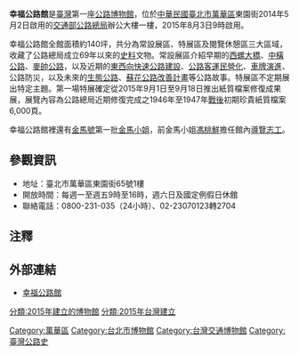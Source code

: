 {{Infobox Museum
 |name          = 幸福公路館 
 |native_name   =
 |image         = 
 |imagesize     = 400
 |map_type      = <!--Taiwan--><!--需要提供坐標-->
 |latitude      =
 |longitude     =
 |map_size      = 
 |map_caption   = 
 |map_type_zh   = 
 |coordinates   = {{Coord|25.0269655|121.4966944|display=title,inline|region:TW_type:landmark}}   
 |location      = {{ROC}}10863<br>[[臺北市|臺北市]][[萬華區|萬華區]]東園街65號1樓 
 |established   = 2015年8月3日
 |dissolved     =
 |area          = 
 |type          = [[公立|公立]]，專業博物館
 |collection    =
 |visitors      =
 |前身          =
 |owner      = [[交通部公路總局|交通部公路總局]]
 |curator       =
 |publictransit = [[臺北捷運|臺北捷運]][[龍山寺站|龍山寺站]]、[[臺鐵|臺鐵]][[萬華站|萬華站]]
 |openinghours  = 每週一至週五9時至16時，週六日及國定例假日休館
 |tel           = 0800-231-035（24小時）、02-23070123轉2704
 |website       = [http://twhwmuseum.thb.gov.tw http://twhwmuseum.thb.gov.tw]
}}
'''幸福公路館'''是[[臺灣|臺灣]]第一座[[公路|公路]][[博物館|博物館]]，位於[[中華民國|中華民國]][[臺北市|臺北市]][[萬華區|萬華區]]東園街2014年5月2日啟用的[[交通部公路總局|交通部公路總局]]辦公大樓一樓，2015年8月3日9時啟用。{{R|新聞稿}}

幸福公路館全館面積約140坪，共分為常設展區、特展區及閱覽休憩區三大區域，收藏了公路總局成立69年以來的[[史料|史料]]文物。常設展區介紹早期的[[西螺大橋|西螺大橋]]、[[中橫公路|中橫公路]]、[[麥帥公路|麥帥公路]]，以及近期的[[臺灣省道快速公路|東西向快速公路建設]]、[[臺灣汽車客運|公路客運]][[民營化|民營化]]、[[臺灣車輛牌照|車牌演進]]、公路防災，以及未來的[[生態公路|生態公路]]、[[蘇花公路改善計畫|蘇花公路改善計畫]]等公路故事。特展區不定期展出特定主題。第一場特展確定從2015年9月1日至9月18日推出紙質檔案修復成果展，展覽內容為公路總局近期修復完成之1946年至1947年[[臺灣戰後時期|戰後]]初期珍貴紙質檔案6,000頁。{{R|新聞稿}}{{R|蘋果即時}}{{R|自由時報}}{{R|聯合晚報}}

幸福公路館裡還有[[金馬號|金馬號]]第一批[[金馬小姐|金馬小姐]]，前金馬小姐[[馮桃鮮|馮桃鮮]]擔任館內[[志工|導覽志工]]。{{R|蘋果即時}}{{R|聯合報}}

== 參觀資訊 ==

* 地址：臺北市萬華區東園街65號1樓 
* 開放時間：每週一至週五9時至16時，週六日及國定例假日休館
* 聯絡電話：0800-231-035（24小時）、02-23070123轉2704 

== 注釋 ==

{{reflist|2|refs=
<ref name="新聞稿">
{{cite press release
| title = 第一座臺灣公路博物館公路總局幸福公路館將於8月3日起開放參觀 
| url = http://www.thb.gov.tw/sites/ch/modules/news/news_details?node=eeb33aa6-58a1-4d5d-b6aa-28dd4d5270b0&id=2d168a4a-4287-4c33-a47e-ad836e9cb92e
| publisher = 交通部公路總局
| location = 臺北 
| language = zh-tw  
| date = 2015-07-31
| accessdate = 2016-03-24
}}
</ref>
<ref name="蘋果即時">
{{cite news
| url = http://www.appledaily.com.tw/realtimenews/article/new/20150731/659387/ 
| title =全國首座公路博物館啟用「金馬小姐」助陣 
| date = 2015-07-31 
| author = 許麗珍 
| publisher = 蘋果日報 
| accessdate = 2016-03-24 
| language = zh-tw 
| location = 臺北
}}
</ref>
<ref name="自由時報">
{{cite news 
| title =第一座公路博物館開張 8/3開放參觀 
| url = http://news.ltn.com.tw/news/life/breakingnews/1396950 
| date = 2015-07-31
| accessdate = 2016-03-24 
| author = 黃立翔
| language=zh-tw
| location = 臺北
}}
</ref>
<ref name="聯合晚報">
{{cite news| title =首座公路博物館 看見當年世界第二大橋| url =http://money.udn.com/money/story/5648/1091106-首座公路博物館-看見當年世界第二大橋| date =2015-07-31| publisher =聯合晚報| author =邱瓊平| location =臺北| language =zh-tw| accessdate =2016-03-24| deadurl =yes| archiveurl =https://web.archive.org/web/20160418083358/http://money.udn.com/money/story/5648/1091106-%E9%A6%96%E5%BA%A7%E5%85%AC%E8%B7%AF%E5%8D%9A%E7%89%A9%E9%A4%A8-%E7%9C%8B%E8%A6%8B%E7%95%B6%E5%B9%B4%E4%B8%96%E7%95%8C%E7%AC%AC%E4%BA%8C%E5%A4%A7%E6%A9%8B| archivedate =2016-04-18}}
</ref>
<ref name="聯合報">
{{cite news 
| title =公路博物館3日開放 金馬小姐來導覽
| url = http://udn.com/news/story/7314/1092567-公路博物館3日開放-金馬小姐來導覽 
| date = 2015-08-01 
| publisher = 聯合報 
| author = 徐子晴 
| location = 臺北
| language = zh-tw 
| accessdate = 2016-03-24
}}
</ref>
}}

== 外部連結 ==
* [http://twhwmuseum.thb.gov.tw 幸福公路館] {{Wayback|url=http://twhwmuseum.thb.gov.tw/ |date=20180203020014 }}

[[Category:萬華區|Category:萬華區]]
[[Category:台北市博物館|Category:台北市博物館]]
[[Category:台灣交通博物館|Category:台灣交通博物館]]
[[Category:臺灣公路史|Category:臺灣公路史]]
[[分類:2015年建立的博物館|分類:2015年建立的博物館]]
[[分類:2015年台灣建立|分類:2015年台灣建立]]